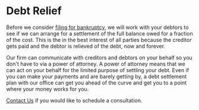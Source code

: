 <Seo title="Debt Relief" />

# Debt Relief

Before we consider [filing for bankruptcy](/bankruptcy), we will work with
your debtors to see if we can arrange for a settlement of the full balance
owed for a fraction of the cost. This is the in the best interest of all
parties because the creditor gets paid and the debtor is relieved of the
debt, now and forever.

Our firm can communicate with creditors and debtors on your behalf so you
don't have to via a power of attorney. A power of attorney means that we can
act on your behalf for the limited purpose of settling your debt.
Even if you can make your payments and are barely getting by, a debt
settlement plan with our office can get you ahead of the curve and get you to
a point where your money works for you.

[Contact Us](/contact) if you would like to schedule a consultation.

